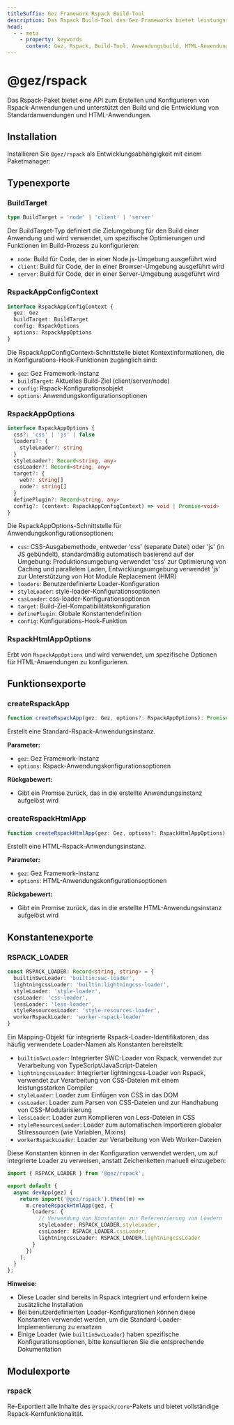 ```yaml
---
titleSuffix: Gez Framework Rspack Build-Tool
description: Das Rspack Build-Tool des Gez Frameworks bietet leistungsstarke Anwendungsbuild-Fähigkeiten, unterstützt die Entwicklung und den Build von Standardanwendungen und HTML-Anwendungen und verfügt über integrierte Ressourcenprozessoren und Optimierungskonfigurationen.
head:
  - - meta
    - property: keywords
      content: Gez, Rspack, Build-Tool, Anwendungsbuild, HTML-Anwendung, TypeScript, CSS, Ressourcenverarbeitung, Leistungsoptimierung
---
```



# @gez/rspack

Das Rspack-Paket bietet eine API zum Erstellen und Konfigurieren von Rspack-Anwendungen und unterstützt den Build und die Entwicklung von Standardanwendungen und HTML-Anwendungen.

## Installation

Installieren Sie `@gez/rspack` als Entwicklungsabhängigkeit mit einem Paketmanager:

<PackageManagerTabs command="install @gez/rspack -D" />

## Typenexporte

### BuildTarget

```ts
type BuildTarget = 'node' | 'client' | 'server'
```

Der BuildTarget-Typ definiert die Zielumgebung für den Build einer Anwendung und wird verwendet, um spezifische Optimierungen und Funktionen im Build-Prozess zu konfigurieren:
- `node`: Build für Code, der in einer Node.js-Umgebung ausgeführt wird
- `client`: Build für Code, der in einer Browser-Umgebung ausgeführt wird
- `server`: Build für Code, der in einer Server-Umgebung ausgeführt wird

### RspackAppConfigContext

```ts
interface RspackAppConfigContext {
  gez: Gez
  buildTarget: BuildTarget
  config: RspackOptions
  options: RspackAppOptions
}
```

Die RspackAppConfigContext-Schnittstelle bietet Kontextinformationen, die in Konfigurations-Hook-Funktionen zugänglich sind:
- `gez`: Gez Framework-Instanz
- `buildTarget`: Aktuelles Build-Ziel (client/server/node)
- `config`: Rspack-Konfigurationsobjekt
- `options`: Anwendungskonfigurationsoptionen

### RspackAppOptions

```ts
interface RspackAppOptions {
  css?: 'css' | 'js' | false
  loaders?: {
    styleLoader?: string
  }
  styleLoader?: Record<string, any>
  cssLoader?: Record<string, any>
  target?: {
    web?: string[]
    node?: string[]
  }
  definePlugin?: Record<string, any>
  config?: (context: RspackAppConfigContext) => void | Promise<void>
}
```

Die RspackAppOptions-Schnittstelle für Anwendungskonfigurationsoptionen:
- `css`: CSS-Ausgabemethode, entweder 'css' (separate Datei) oder 'js' (in JS gebündelt), standardmäßig automatisch basierend auf der Umgebung: Produktionsumgebung verwendet 'css' zur Optimierung von Caching und parallelem Laden, Entwicklungsumgebung verwendet 'js' zur Unterstützung von Hot Module Replacement (HMR)
- `loaders`: Benutzerdefinierte Loader-Konfiguration
- `styleLoader`: style-loader-Konfigurationsoptionen
- `cssLoader`: css-loader-Konfigurationsoptionen
- `target`: Build-Ziel-Kompatibilitätskonfiguration
- `definePlugin`: Globale Konstantendefinition
- `config`: Konfigurations-Hook-Funktion

### RspackHtmlAppOptions

Erbt von `RspackAppOptions` und wird verwendet, um spezifische Optionen für HTML-Anwendungen zu konfigurieren.

## Funktionsexporte

### createRspackApp

```ts
function createRspackApp(gez: Gez, options?: RspackAppOptions): Promise<App>
```

Erstellt eine Standard-Rspack-Anwendungsinstanz.

**Parameter:**
- `gez`: Gez Framework-Instanz
- `options`: Rspack-Anwendungskonfigurationsoptionen

**Rückgabewert:**
- Gibt ein Promise zurück, das in die erstellte Anwendungsinstanz aufgelöst wird

### createRspackHtmlApp

```ts
function createRspackHtmlApp(gez: Gez, options?: RspackHtmlAppOptions): Promise<App>
```

Erstellt eine HTML-Rspack-Anwendungsinstanz.

**Parameter:**
- `gez`: Gez Framework-Instanz
- `options`: HTML-Anwendungskonfigurationsoptionen

**Rückgabewert:**
- Gibt ein Promise zurück, das in die erstellte HTML-Anwendungsinstanz aufgelöst wird

## Konstantenexporte
### RSPACK_LOADER

```ts
const RSPACK_LOADER: Record<string, string> = {
  builtinSwcLoader: 'builtin:swc-loader',
  lightningcssLoader: 'builtin:lightningcss-loader',
  styleLoader: 'style-loader',
  cssLoader: 'css-loader',
  lessLoader: 'less-loader',
  styleResourcesLoader: 'style-resources-loader',
  workerRspackLoader: 'worker-rspack-loader'
}
```

Ein Mapping-Objekt für integrierte Rspack-Loader-Identifikatoren, das häufig verwendete Loader-Namen als Konstanten bereitstellt:

- `builtinSwcLoader`: Integrierter SWC-Loader von Rspack, verwendet zur Verarbeitung von TypeScript/JavaScript-Dateien
- `lightningcssLoader`: Integrierter lightningcss-Loader von Rspack, verwendet zur Verarbeitung von CSS-Dateien mit einem leistungsstarken Compiler
- `styleLoader`: Loader zum Einfügen von CSS in das DOM
- `cssLoader`: Loader zum Parsen von CSS-Dateien und zur Handhabung von CSS-Modularisierung
- `lessLoader`: Loader zum Kompilieren von Less-Dateien in CSS
- `styleResourcesLoader`: Loader zum automatischen Importieren globaler Stilressourcen (wie Variablen, Mixins)
- `workerRspackLoader`: Loader zur Verarbeitung von Web Worker-Dateien

Diese Konstanten können in der Konfiguration verwendet werden, um auf integrierte Loader zu verweisen, anstatt Zeichenketten manuell einzugeben:

```ts title="src/entry.node.ts"
import { RSPACK_LOADER } from '@gez/rspack';

export default {
  async devApp(gez) {
    return import('@gez/rspack').then((m) =>
      m.createRspackHtmlApp(gez, {
        loaders: {
          // Verwendung von Konstanten zur Referenzierung von Loadern
          styleLoader: RSPACK_LOADER.styleLoader,
          cssLoader: RSPACK_LOADER.cssLoader,
          lightningcssLoader: RSPACK_LOADER.lightningcssLoader
        }
      })
    );
  }
};
```

**Hinweise:**
- Diese Loader sind bereits in Rspack integriert und erfordern keine zusätzliche Installation
- Bei benutzerdefinierten Loader-Konfigurationen können diese Konstanten verwendet werden, um die Standard-Loader-Implementierung zu ersetzen
- Einige Loader (wie `builtinSwcLoader`) haben spezifische Konfigurationsoptionen, bitte konsultieren Sie die entsprechende Dokumentation

## Modulexporte

### rspack

Re-Exportiert alle Inhalte des `@rspack/core`-Pakets und bietet vollständige Rspack-Kernfunktionalität.